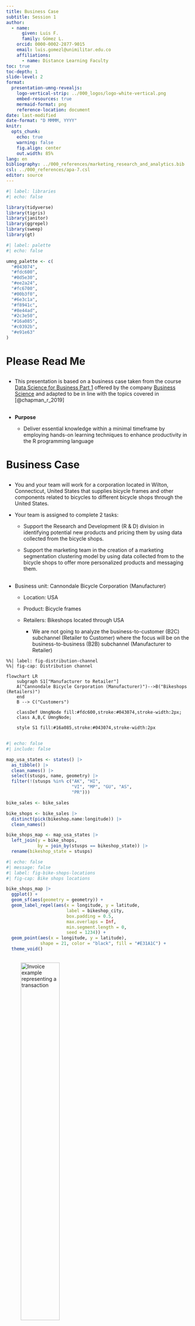 ```yaml
---
title: Business Case
subtitle: Session 1
author:
  - name: 
      given: Luis F.
      family: Gómez L.
    orcid: 0000-0002-2877-9015
    email: luis.gomezl@unimilitar.edu.co
    affiliations:
      - name: Distance Learning Faculty
toc: true
toc-depth: 1
slide-level: 2
format:
  presentation-umng-revealjs:
    logo-vertical-strip: ../000_logos/logo-white-vertical.png 
    embed-resources: true
    mermaid-format: png
    reference-location: document
date: last-modified
date-format: "D MMMM, YYYY"
knitr: 
  opts_chunk: 
    echo: true
    warning: false
    fig.align: center
    out.width: 85%
lang: en
bibliography: ../000_references/marketing_research_and_analytics.bib
csl: ../000_references/apa-7.csl
editor: source
---
```


```r
#| label: libraries
#| echo: false

library(tidyverse)
library(tigris)
library(janitor)
library(ggrepel)
library(sweep)
library(gt)
```

```r
#| label: palette
#| echo: false

umng_palette <- c(
  "#043074",
  "#fdc600",
  "#0d5e30",
  "#ee2a24",
  "#fc6700",
  "#00b3f0",
  "#6e3c1a",
  "#f8941c",
  "#8e44ad",
  "#2c3e50",
  "#16a085",
  "#c0392b",
  "#e91e63"
)
```

# Please Read Me

##

-   This presentation is based on a business case taken from the course [Data Science for Business Part 1](https://university.business-science.io/p/ds4b-101-r-business-analysis-r) offered by the company [Business Science](https://www.business-science.io/) and adapted to be in line with the topics covered in [@chapman_r_2019]

## 

- **Purpose**

    - Deliver essential knowledge within a minimal timeframe by employing hands-on learning techniques to enhance productivity in the R programming language
    
# Business Case

## {.smaller}

-   You and your team will work for a corporation located in Wilton, Connecticut, United States that supplies bicycle frames and other components related to bicycles to different bicycle shops through the United States.

-   Your team is assigned to complete 2 tasks:

    -   Support the Research and Development (R & D) division in identifying potential new products and pricing them by using data collected from the bicycle shops.

    -   Support the marketing team in the creation of a marketing segmentation clustering model by using data collected from to the bicycle shops to offer more personalized products and messaging them.
    
## {.smaller}

-   Business unit: Cannondale Bicycle Corporation (Manufacturer)
    
    -   Location: USA
    -   Product: Bicycle frames
    -   Retailers: Bikeshops located through USA
    
        -   We are not going to analyze the business-to-customer (B2C) subchannel (Retailer to Customer) where the focus will be on the business-to-business (B2B) subchannel (Manufacturer to Retailer)
        
```mermaid
%%| label: fig-distribution-channel
%%| fig-cap: Distribution channel

flowchart LR
    subgraph S1["Manufacturer to Retailer"]
    A("Cannondale Bicycle Corporation (Manufacturer)")-->B("Bikeshops (Retailers)")
    end
    B --> C("Customers")

    classDef UmngNode fill:#fdc600,stroke:#043074,stroke-width:2px;
    class A,B,C UmngNode;
    
    style S1 fill:#16a085,stroke:#043074,stroke-width:2px
```

##

```r
#| echo: false
#| include: false

map_usa_states <- states() |> 
  as_tibble() |>
  clean_names() |> 
  select(stusps, name, geometry) |> 
  filter(!(stusps %in% c("AK", "HI", 
                         "VI", "MP", "GU", "AS",
                         "PR")))

bike_sales <- bike_sales

bike_shops <- bike_sales |> 
  distinct(pick(bikeshop.name:longitude)) |> 
  clean_names()

bike_shops_map <- map_usa_states |> 
  left_join(y = bike_shops,
            by = join_by(stusps == bikeshop_state)) |> 
  rename(bikeshop_state = stusps)
```

```r
#| echo: false
#| message: false
#| label: fig-bike-shops-locations
#| fig-cap: Bike shops locations

bike_shops_map |> 
  ggplot() + 
  geom_sf(aes(geometry = geometry)) + 
  geom_label_repel(aes(x = longitude, y = latitude,
                       label = bikeshop_city,
                       box.padding = 0.5, 
                       max.overlaps = Inf,
                       min.segment.length = 0,
                       seed = 1234)) + 
  geom_point(aes(x = longitude, y = latitude),
             shape = 21, color = "black", fill = "#E31A1C") +
  theme_void()
```

##

![Invoice example representing a transaction](../000_images/001_example_invoice_transaction.png){.nostretch width=50% #fig-invoice-example-transaction fig-align="center"}

##

-   Entities

    -   **Product**
    
        -   Product Id: unique product identification number
        -   Model: model name of the bicycle
        -   Category primary: main bicycle category (Mountain, Road)
        -   Category secondary: More specific bicycle category (9 categories)
        -   Frame: bicycle frame material (Carbon, Aluminum) 

##

-   Entities

    -   **Retailer**
    
        -   Bike shop Id: unique bike shop identification number
        -   Bike shop name
        -   Bike shop state: state that the bike shop is located
        -   Bike shop city: city that the bike shop is located
        -   Latitude: geograhpic latitude of the bike shop location
        -   Longitude: geograhpic longitude of the bike shop location
        
## {.smaller}

-   Entities

    -   **Closed order**
    
        -   Order Id: unique order identification number
        -   Order date: date the order was placed
        -   Order line: sequential identification number for products on an order
        -   Quantity: number of units purchased by the retailer
        -   Price: unit price of the bicycle
        -   Bike shop Id: unique bike shop identification number
        -   Product Id: unique product identification number

##

![Database Entity Relationship Diagram (ERD)[^1]](../000_images/001_database_er_diagram_foot_crow_notation.png){.nostretch width=80% #fig-etd fig-align="center"}

[^1]: See [@abba_crows_2022] 

## {.smaller}

-   Understand the business data

```r
#| eval: false
library(tidyverse) # Remember to load the tidyverse library
library(sweep) # Remember to load the sweep library
```

```r
bike_sales |> head(n = 8)
```

-   Only works in RStudio IDE

```r
#| eval: false
bike_sales |> View()
```

##

-   Products

    -   97 bicycle models

```r
#| echo: false
#| label: tbl-products-first
#| tbl-cap: First 5 products

bike_sales_products <- bike_sales |>
  distinct(pick(product.id:frame))

bike_sales_products |> 
  slice_head(n = 5) |>
  gt() |> 
  tab_style(
    style = cell_text(weight = "bold"),
    locations = cells_column_labels()
  ) |>
  cols_label(
    product.id         = "Product Id",
    model              = "Model",
    category.primary   = "Category primary",
    category.secondary = "Frame" 
  ) |> 
  tab_options(
    row.striping.include_table_body = TRUE,
    table.border.top.width = px(3),
    table.border.top.color = "black",
    column_labels.border.bottom.width = px(2),
    column_labels.border.bottom.color = "black",
    table.border.bottom.width = px(3),
    table.border.bottom.color = "black",
    table.font.size = px(20)
  )
```

##

-   Retailers

    -   30 bike shops

```r
#| echo: false
#| label: tbl-retailers-first
#| tbl-cap: First 5 retailers

bike_sales_retailers <- bike_sales |>
  distinct(pick(customer.id:longitude))

bike_sales_retailers |> 
  slice_head(n = 5) |>
  gt() |> 
  tab_style(
    style = cell_text(weight = "bold"),
    locations = cells_column_labels()
  ) |>
  cols_label(
    customer.id    = "Retailer Id",
    bikeshop.name  = "Bike shop name",
    bikeshop.city  = "City",
    bikeshop.state = "State",
    latitude       = "Latitude",
    longitude      = "Longitude"
  ) |> 
  tab_options(
    row.striping.include_table_body = TRUE,
    table.border.top.width = px(3),
    table.border.top.color = "black",
    column_labels.border.bottom.width = px(2),
    column_labels.border.bottom.color = "black",
    table.border.bottom.width = px(3),
    table.border.bottom.color = "black",
    table.font.size = px(20)
  )
```

## {.smaller}

-   Closed orders

    -   2000 orders
    
```r
#| echo: false
#| label: tbl-transactions-first
#| tbl-cap: First 5 orders

bike_sales_orders <- bike_sales |> 
  select(order.date:price,
         customer.id, product.id)

bike_sales_orders |> 
  slice_head(n = 14) |>
  gt() |> 
  tab_style(
    style = cell_text(weight = "bold"),
    locations = cells_column_labels()
  ) |>
  cols_label(
    order.date  = "Order date",
    order.id    = "Order Id",
    order.line  = "Order line",
    quantity    = "Quantity",
    price       = "Price",
    customer.id = "Retailer Id",
    product.id  = "Product Id" 
  ) |> 
  tab_options(
    row.striping.include_table_body = TRUE,
    table.border.top.width = px(3),
    table.border.top.color = "black",
    column_labels.border.bottom.width = px(2),
    column_labels.border.bottom.color = "black",
    table.border.bottom.width = px(3),
    table.border.bottom.color = "black",
    table.font.size = px(14), 
    data_row.padding =px(5) 
  )
```

# Acknowledgments

##

-   To my family that supports me

-   To the taxpayers of Colombia and the [**UMNG students**](https://www.umng.edu.co/estudiante) who pay my salary

-   To the [**Business Science**](https://www.business-science.io/) and [**R4DS Online Learning**](https://www.rfordatasci.com/) communities where I learn [**R**](https://www.r-project.org/about.html) and [**$\pi$-thon**](https://www.python.org/about/)

-   To the [**R Core Team**](https://www.r-project.org/contributors.html), the creators of [**RStudio IDE**](https://posit.co/products/open-source/rstudio/), [**Quarto**](https://quarto.org/) and the authors and maintainers of the packages [**tidyverse**](https://CRAN.R-project.org/package=tidyverse), [**tigris**](https://CRAN.R-project.org/package=tigris), [**janitor**](https://CRAN.R-project.org/package=janitor),
[**ggrepel**](https://CRAN.R-project.org/package=ggrepel),
[**sweep**](https://CRAN.R-project.org/package=sweep), [**gt**](https://CRAN.R-project.org/package=gt) and [**tinytex**](https://CRAN.R-project.org/package=tinytex) for allowing me to access these tools without paying for a license

# References {.allowframebreaks}